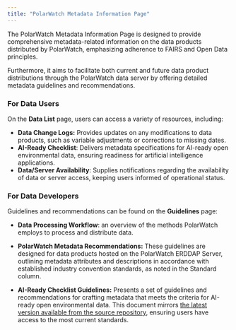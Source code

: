 ```yaml
---
title: "PolarWatch Metadata Information Page"
---
```


The PolarWatch Metadata Information Page is designed to provide comprehensive metadata-related information on the data products distributed by PolarWatch, emphasizing adherence to FAIRS and Open Data principles. 

Furthermore, it aims to facilitate both current and future data product distributions through the PolarWatch data server by offering detailed metadata guidelines and recommendations.

### For Data Users

On the __Data List__ page, users can access a variety of resources, including:

* __Data Change Logs:__  Provides updates on any modifications to data products, such as variable adjustments or corrections to missing dates.
* __AI-Ready Checklist__: Delivers metadata specifications for AI-ready open environmental data, ensuring readiness for artificial intelligence applications.
* __Data/Server Availability__: Supplies notifications regarding the availability of data or server access, keeping users informed of operational status.

### For Data Developers

Guidelines and recommendations can be found on the __Guidelines__ page:

* __Data Processing Workflow__: an overview of the methods PolarWatch employs to process and distribute data.

* __PolarWatch Metadata Recommendations:__ These guidelines are designed for data products hosted on the PolarWatch ERDDAP Server, outlining metadata attributes and descriptions in accordance with established industry convention standards, as noted in the Standard column.

* __AI-Ready Checklist Guidelines:__ Presents a set of guidelines and recommendations for crafting metadata that meets the criteria for AI-ready open environmental data. This document mirrors [the latest version available from the source repository](https://github.com/ESIPFed/data-readiness/blob/main/checklist-published/ai-ready-data-checklist-v.1.0.md), ensuring users have access to the most current standards.
 


